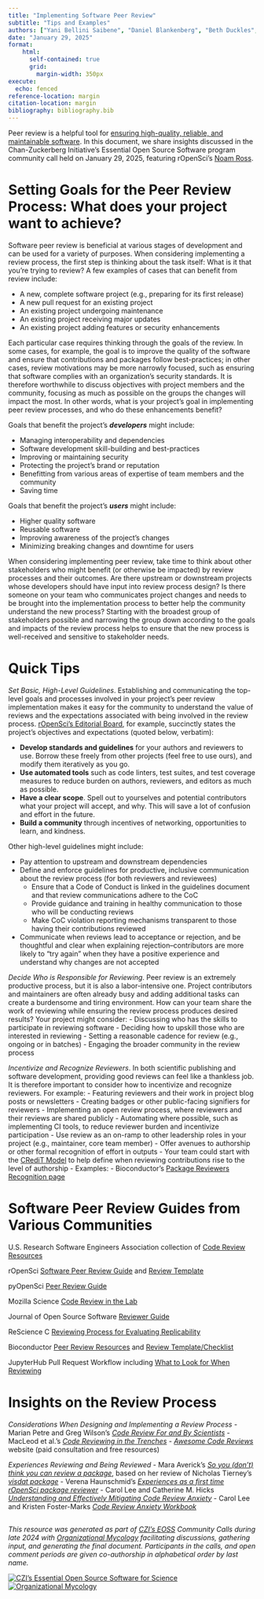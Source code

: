 ```yaml
---
title: "Implementing Software Peer Review"
subtitle: "Tips and Examples"
authors: ["Yani Bellini Saibene", "Daniel Blankenberg", "Beth Duckles", "Jonah Duckles", "Kate Hertweck", "Daniel S. Katz", "Josh Moore", "Noam Ross", "Lior Schachaf", "Reshama Shaikh", "Dan Sholler", "Carol Willing"]
date: "January 29, 2025"
format:
    html: 
      self-contained: true
      grid: 
        margin-width: 350px
execute: 
  echo: fenced
reference-location: margin
citation-location: margin
bibliography: bibliography.bib
---
```


Peer review is a helpful tool for [ensuring high-quality, reliable, and maintainable software](https://ropensci.org/software-review/). In this document, we share insights discussed in the Chan-Zuckerberg Initiative’s Essential Open Source Software program community call held on January 29, 2025, featuring rOpenSci’s [Noam Ross](https://www.noamross.net/). 


# Setting Goals for the Peer Review Process: What does your project want to achieve? 

Software peer review is beneficial at various stages of development and can be used for a variety of purposes. When considering implementing a review process, the first step is thinking about the task itself: What is it that you’re trying to review? A few examples of cases that can benefit from review include:

- A new, complete software project (e.g., preparing for its first release)
- A new pull request for an existing project
- An existing project undergoing maintenance
- An existing project receiving major updates
- An existing project adding features or security enhancements

Each particular case requires thinking through the goals of the review. In some cases, for example, the goal is to improve the quality of the software and ensure that contributions and packages follow best-practices; in other cases, review motivations may be more narrowly focused, such as ensuring that software complies with an organization’s security standards. It is therefore worthwhile to discuss objectives with project members and the community, focusing as much as possible on the groups the changes will impact the most. In other words, what is your project’s goal in implementing peer review processes, and who do these enhancements benefit?

Goals that benefit the project’s ***developers*** might include:

- Managing interoperability and dependencies
- Software development skill-building and best-practices
- Improving or maintaining security
- Protecting the project’s brand or reputation
- Benefitting from various areas of expertise of team members and the community
- Saving time

Goals that benefit the project’s ***users*** might include:

- Higher quality software
- Reusable software
- Improving awareness of the project's changes
- Minimizing breaking changes and downtime for users

When considering implementing peer review, take time to think about other stakeholders who might benefit (or otherwise be impacted) by review processes and their outcomes. Are there upstream or downstream projects whose developers should have input into review process design? Is there someone on your team who communicates project changes and needs to be brought into the implementation process to better help the community understand the new process? Starting with the broadest group of stakeholders possible and narrowing the group down according to the goals and impacts of the review process helps to ensure that the new process is well-received and sensitive to stakeholder needs.


# Quick Tips

_Set Basic, High-Level Guidelines_. Establishing and communicating the top-level goals and processes involved in your project’s peer review implementation makes it easy for the community to understand the value of reviews and the expectations associated with being involved in the review process. [rOpenSci’s Editorial Board](https://numfocus.org/blog/how-ropensci-uses-code-review-to-promote-reproducible-science), for example, succinctly states the project’s objectives and expectations (quoted below, verbatim):

 - **Develop standards and guidelines** for your authors and reviewers to use. Borrow these freely from other projects (feel free to use ours), and modify them iteratively as you go.
- **Use automated tools** such as code linters, test suites, and test coverage measures to reduce burden on authors, reviewers, and editors as much as possible.
- **Have a clear scope**. Spell out to yourselves and potential contributors what your project will accept, and why. This will save a lot of confusion and effort in the future.
- **Build a community** through incentives of networking, opportunities to learn, and kindness.

Other high-level guidelines might include:

- Pay attention to upstream and downstream dependencies 
- Define and enforce guidelines for productive, inclusive communication about the review process (for both reviewers and reviewees) 
    - Ensure that a Code of Conduct is linked in the guidelines document and that review communications adhere to the CoC
    - Provide guidance and training in healthy communication to those who will be conducting reviews
    - Make CoC violation reporting mechanisms transparent to those having their contributions reviewed
- Communicate when reviews lead to acceptance or rejection, and be thoughtful and clear when explaining rejection–contributors are more likely to “try again” when they have a positive experience and understand why changes are not accepted

_Decide Who is Responsible for Reviewing_. Peer review is an extremely productive process, but it is also a labor-intensive one. Project contributors and maintainers are often already busy and adding additional tasks can create a burdensome and tiring environment. How can your team share the work of reviewing while ensuring the review process produces desired results? Your project might consider:
- Discussing who has the skills to participate in reviewing software
- Deciding how to upskill those who are interested in reviewing
- Setting a reasonable cadence for review (e.g., ongoing or in batches)
- Engaging the broader community in the review process

_Incentivize and Recognize Reviewers_. In both scientific publishing and software development, providing good reviews can feel like a thankless job. It is therefore important to consider how to incentivize and recognize reviewers. For example:
- Featuring reviewers and their work in project blog posts or newsletters 
- Creating badges or other public-facing signifiers for reviewers
- Implementing an open review process, where reviewers and their reviews are shared publicly
- Automating where possible, such as implementing CI tools, to reduce reviewer burden and incentivize participation
- Use review as an on-ramp to other leadership roles in your project (e.g., maintainer, core team member)
- Offer avenues to authorship or other formal recognition of effort in outputs
     - Your team could start with the [CRediT Model](https://credit.niso.org/) to help define when reviewing contributions rise to the level of authorship
- Examples:
    - Bioconductor’s [Package Reviewers Recognition page](https://bioconductor.org/about/package-reviewers/) 


# Software Peer Review Guides from Various Communities

U.S. Research Software Engineers Association collection of [Code Review Resources](https://us-rse.org/wg/code-review/) 

rOpenSci [Software Peer Review Guide](https://ropensci.org/software-review/) and [Review Template](https://devguide.ropensci.org/reviewtemplate.html) 

pyOpenSci [Peer Review Guide](https://www.pyopensci.org/software-peer-review/how-to/reviewer-guide.html) 

Mozilla Science [Code Review in the Lab](https://mozillascience.github.io/codeReview/intro.html) 

Journal of Open Source Software [Reviewer Guide](https://joss.readthedocs.io/en/latest/reviewer_guidelines.html) 

ReScience C [Reviewing Process for Evaluating Replicability](https://rescience.github.io/edit/)  

Bioconductor [Peer Review Resources](http://contributions.bioconductor.org/reviewer-resources-overview.html) and [Review Template/Checklist](http://contributions.bioconductor.org/docs/package-review-checklist.md) 

JupyterHub Pull Request Workflow including [What to Look for When Reviewing](https://jupyterhub-team-compass.readthedocs.io/en/latest/practices/pull_requests.html#what-to-look-for-when-reviewing) 


# Insights on the Review Process 

_Considerations When Designing and Implementing a Review Process_
- Marian Petre and Greg Wilson’s _[Code Review For and By Scientists](https://arxiv.org/pdf/1407.5648v2)_
- MacLeod et al.’s _[Code Reviewing in the Trenches](https://www.awesomecodereviews.com/617bcf1e4c7b29784d396d71e1c1c010/Code-Reviewing-in-the-Trenches-Understanding-Challenges-Best-Practices-and-Tool-Needs.pdf)_ 
- _[Awesome Code Reviews](https://www.awesomecodereviews.com/workshops/)_ website (paid consultation and free resources)

_Experiences Reviewing and Being Reviewed_
- Mara Averick’s _[So you (don’t) think you can review a package](https://ropensci.org/blog/2017/08/22/first-package-review/)_, based on her review of Nicholas Tierney’s _[visdat package](https://ropensci.org/blog/2017/08/22/visdat/)_
- Verena Haunschmid’s _[Experiences as a first time rOpenSci package reviewer](https://ropensci.org/blog/2017/09/08/first-review-experiences/)_
- Carol Lee and Catherine M. Hicks _[Understanding and Effectively Mitigating Code Review Anxiety](https://osf.io/preprints/psyarxiv/8k5a4_v1)_
- Carol Lee and Kristen Foster-Marks _[Code Review Anxiety Workbook](https://developer-success-lab.gitbook.io/code-review-anxiety-workbook-1)_


<!-- FOOTER & LOGOS Please do not modify below --> 
----
_This resource was generated as part of [CZI's EOSS](https://chanzuckerberg.com/eoss/) Community Calls during late 2024 with 
[Organizational Mycology](https://orgmycology.com) facilitating discussions, gathering input, 
and generating the final document. Participants in the calls, and open comment periods are 
given co-authorship in alphabetical order by last name._  
  

[![CZI's Essential Open Source Software for Science](img/CZI-EOSS.png)](https://czi.co/EOSS)
[![Organizational Mycology](img/om_short_logo.png)](https://orgmycology.com)
